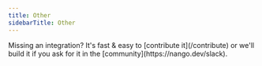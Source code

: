 ```yaml
---
title: Other
sidebarTitle: Other
---
```


<Tip>
    Missing an integration? It's fast & easy to [contribute it](/contribute) or we'll build it if you ask for it in the [community](https://nango.dev/slack).
</Tip>

<CardGroup cols={4}>
    <Card title="Amazon" href="/integrations/all/amazon" color="#68a063" />
    <Card title="Atlassian" href="/integrations/all/atlassian" color="#68a063" />
    <Card title="Google" href="/integrations/all/google" color="#68a063" />
    <Card title="HealthGorilla" href="/integrations/all/healthgorilla" color="#68a063" />
    <Card title="Intuit" href="/integrations/all/intuit" color="#68a063" />
    <Card title="Osu!" href="/integrations/all/osu" color="#68a063" />
    <Card title="Smugsmug" href="/integrations/all/smugsmug" color="#68a063" />
    <Card title="Splitwise" href="/integrations/all/splitwise" color="#68a063" />
    <Card title="Twinfield" href="/integrations/all/twinfield" color="#68a063" />
    <Card title="Uber" href="/integrations/all/uber" color="#68a063" />
    <Card title="Yahoo" href="/integrations/all/yahoo" color="#68a063" />
    <Card title="Yandex" href="/integrations/all/yandex" color="#68a063" />
    <Card title="Zapier NLA" href="/integrations/all/zapier-nla" color="#68a063" />
</CardGroup>
